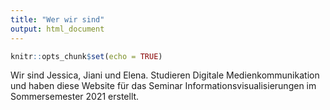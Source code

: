 ```yaml
---
title: "Wer wir sind"
output: html_document
---
```


```r
knitr::opts_chunk$set(echo = TRUE)
```

Wir sind Jessica, Jiani und Elena. Studieren Digitale Medienkommunikation und haben diese Website für das Seminar Informationsvisualisierungen im Sommersemester 2021 erstellt. 

